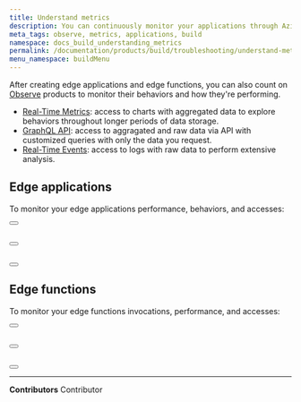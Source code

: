 ```yaml
---
title: Understand metrics
description: You can continuously monitor your applications through Azion Observe products.
meta_tags: observe, metrics, applications, build
namespace: docs_build_understanding_metrics
permalink: /documentation/products/build/troubleshooting/understand-metrics/
menu_namespace: buildMenu
---
```



After creating edge applications and edge functions, you can also count on [Observe](/en/documentation/products/observe/) products to monitor their behaviors and how they're performing.

- [Real-Time Metrics](/en/documentation/products/real-time-metrics/): access to charts with aggregated data to explore behaviors throughout longer periods of data storage.
- [GraphQL API](/en/documentation/products/graphql-api-overview/): access to aggragated and raw data via API with customized queries with only the data you request.
- [Real-Time Events](/en/documentation/products/real-time-events/): access to logs with raw data to perform extensive analysis.

## Edge applications

To monitor your edge applications performance, behaviors, and accesses:

<Button href="/en/documentation/products/real-time-metrics/#edge-applications" text="view aggregated metrics" variant="secondary"></Button> <br></br>

<Button href="/en/documentation/products/graphql-api-features/#datasets" text="query data" variant="secondary"></Button> <br></br>

<Button href="/en/documentation/products/real-time-events/#edge-applications" text="view raw data" variant="secondary"></Button> 

## Edge functions

To monitor your edge functions invocations, performance, and accesses:

<Button href="/en/documentation/products/real-time-metrics/#edge-functions" text="view aggregated metrics" variant="secondary"></Button> <br></br>

<Button href="/en/documentation/products/graphql-api-features/#datasets" text="query data" variant="secondary"></Button> <br></br>

<Button href="/en/documentation/products/real-time-events/#edge-functions" text="view raw data" variant="secondary"></Button>



---


**Contributors** <ContributorList>Contributor</ContributorList>
